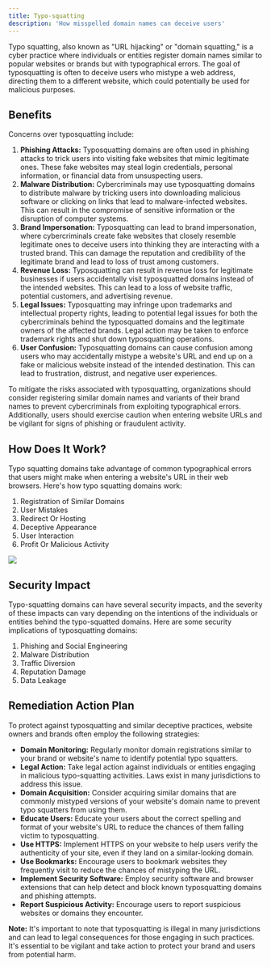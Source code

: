 ```yaml
---
title: Typo-squatting
description: 'How misspelled domain names can deceive users'
---
```



Typo squatting, also known as "URL hijacking" or "domain squatting," is a cyber practice where individuals or entities register domain names similar to popular websites or brands but with typographical errors. The goal of typosquatting is often to deceive users who mistype a web address, directing them to a different website, which could potentially be used for malicious purposes.

## Benefits
Concerns over typosquatting include:

1. **Phishing Attacks:** Typosquatting domains are often used in phishing attacks to trick users into visiting fake websites that mimic legitimate ones. These fake websites may steal login credentials, personal information, or financial data from unsuspecting users.
2. **Malware Distribution:** Cybercriminals may use typosquatting domains to distribute malware by tricking users into downloading malicious software or clicking on links that lead to malware-infected websites. This can result in the compromise of sensitive information or the disruption of computer systems.
3. **Brand Impersonation:** Typosquatting can lead to brand impersonation, where cybercriminals create fake websites that closely resemble legitimate ones to deceive users into thinking they are interacting with a trusted brand. This can damage the reputation and credibility of the legitimate brand and lead to loss of trust among customers.
4. **Revenue Loss:** Typosquatting can result in revenue loss for legitimate businesses if users accidentally visit typosquatted domains instead of the intended websites. This can lead to a loss of website traffic, potential customers, and advertising revenue.
5. **Legal Issues:** Typosquatting may infringe upon trademarks and intellectual property rights, leading to potential legal issues for both the cybercriminals behind the typosquatted domains and the legitimate owners of the affected brands. Legal action may be taken to enforce trademark rights and shut down typosquatting operations.
6. **User Confusion:** Typosquatting domains can cause confusion among users who may accidentally mistype a website's URL and end up on a fake or malicious website instead of the intended destination. This can lead to frustration, distrust, and negative user experiences.

To mitigate the risks associated with typosquatting, organizations should consider registering similar domain names and variants of their brand names to prevent cybercriminals from exploiting typographical errors. Additionally, users should exercise caution when entering website URLs and be vigilant for signs of phishing or fraudulent activity.

## How Does It Work?

Typo squatting domains take advantage of common typographical errors that users might make when entering a website's URL in their web browsers. Here's how typo squatting domains work:
1. Registration of Similar Domains
2. User Mistakes
3. Redirect Or Hosting
4. Deceptive Appearance
5. User Interaction
6. Profit Or Malicious Activity

<Frame caption="Example of typo squatting, lookalike, OR URL Hijacking domain can look like">
<img src="/images/typo-squatting.png" />
</Frame>

## Security Impact

Typo-squatting domains can have several security impacts, and the severity of these impacts can vary depending on the intentions of the individuals or entities behind the typo-squatted domains. Here are some security implications of typosquatting domains:
1. Phishing and Social Engineering
2. Malware Distribution
3. Traffic Diversion
4. Reputation Damage
5. Data Leakage

## Remediation Action Plan

To protect against typosquatting and similar deceptive practices, website owners and brands often employ the following strategies:
- **Domain Monitoring:** Regularly monitor domain registrations similar to your brand or website's name to identify potential typo squatters.
- **Legal Action:** Take legal action against individuals or entities engaging in malicious typo-squatting activities. Laws exist in many jurisdictions to address this issue.
- **Domain Acquisition:** Consider acquiring similar domains that are commonly mistyped versions of your website's domain name to prevent typo squatters from using them.
- **Educate Users:** Educate your users about the correct spelling and format of your website's URL to reduce the chances of them falling victim to typosquatting.
- **Use HTTPS:** Implement HTTPS on your website to help users verify the authenticity of your site, even if they land on a similar-looking domain.
- **Use Bookmarks:** Encourage users to bookmark websites they frequently visit to reduce the chances of mistyping the URL.
- **Implement Security Software:** Employ security software and browser extensions that can help detect and block known typosquatting domains and phishing attempts.
- **Report Suspicious Activity:** Encourage users to report suspicious websites or domains they encounter.

**Note:** It's important to note that typosquatting is illegal in many jurisdictions and can lead to legal consequences for those engaging in such practices. It's essential to be vigilant and take action to protect your brand and users from potential harm.